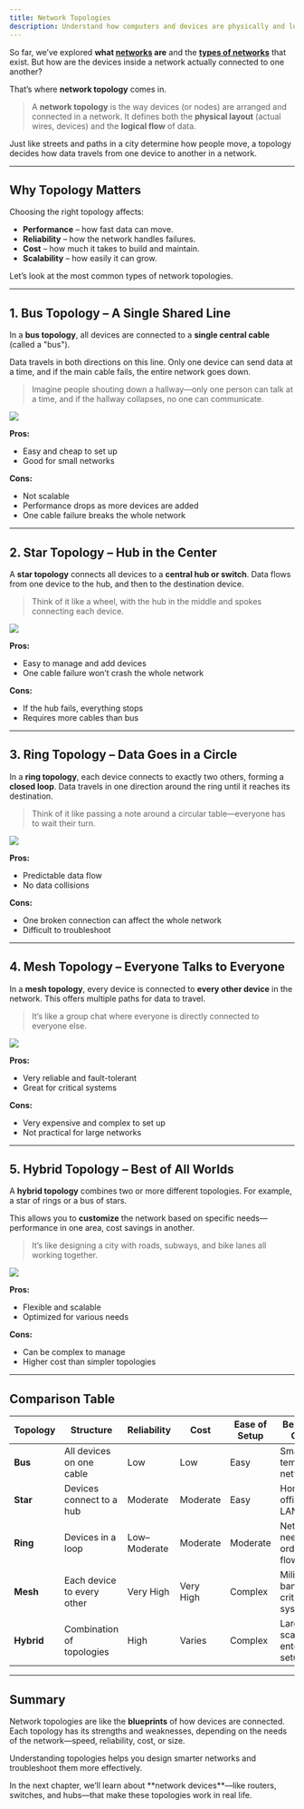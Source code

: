 ```yaml
---
title: Network Topologies
description: Understand how computers and devices are physically and logically arranged in a network through different topology structures like bus, star, ring, mesh, and hybrid.
---
```



So far, we’ve explored **what [networks](/guides/basics/introduction) are** and the **[types of networks](/guides/basics/types-of-computer-networks)** that exist. But how are the devices inside a network actually connected to one another?

That’s where **network topology** comes in.

> A **network topology** is the way devices (or nodes) are arranged and connected in a network. It defines both the **physical layout** (actual wires, devices) and the **logical flow** of data.

Just like streets and paths in a city determine how people move, a topology decides how data travels from one device to another in a network.

---

## Why Topology Matters

Choosing the right topology affects:

- **Performance** – how fast data can move.
- **Reliability** – how the network handles failures.
- **Cost** – how much it takes to build and maintain.
- **Scalability** – how easily it can grow.

Let’s look at the most common types of network topologies.

---

## 1. Bus Topology – A Single Shared Line

In a **bus topology**, all devices are connected to a **single central cable** (called a "bus").

Data travels in both directions on this line. Only one device can send data at a time, and if the main cable fails, the entire network goes down.

> Imagine people shouting down a hallway—only one person can talk at a time, and if the hallway collapses, no one can communicate.

![](/images/basics/bus-topology.webp)

**Pros:**

- Easy and cheap to set up
- Good for small networks

**Cons:**

- Not scalable
- Performance drops as more devices are added
- One cable failure breaks the whole network

---

## 2. Star Topology – Hub in the Center

A **star topology** connects all devices to a **central hub or switch**. Data flows from one device to the hub, and then to the destination device.

> Think of it like a wheel, with the hub in the middle and spokes connecting each device.

![](/images/basics/star-topology.webp)

**Pros:**

- Easy to manage and add devices
- One cable failure won’t crash the whole network

**Cons:**

- If the hub fails, everything stops
- Requires more cables than bus

---

## 3. Ring Topology – Data Goes in a Circle

In a **ring topology**, each device connects to exactly two others, forming a **closed loop**. Data travels in one direction around the ring until it reaches its destination.

> Think of it like passing a note around a circular table—everyone has to wait their turn.

![](/images/basics/ring-topology.webp)

**Pros:**

- Predictable data flow
- No data collisions

**Cons:**

- One broken connection can affect the whole network
- Difficult to troubleshoot

---

## 4. Mesh Topology – Everyone Talks to Everyone

In a **mesh topology**, every device is connected to **every other device** in the network. This offers multiple paths for data to travel.

> It’s like a group chat where everyone is directly connected to everyone else.

![](/images/basics/mesh-topology.webp)

**Pros:**

- Very reliable and fault-tolerant
- Great for critical systems

**Cons:**

- Very expensive and complex to set up
- Not practical for large networks

---

## 5. Hybrid Topology – Best of All Worlds

A **hybrid topology** combines two or more different topologies. For example, a star of rings or a bus of stars.

This allows you to **customize** the network based on specific needs—performance in one area, cost savings in another.

> It’s like designing a city with roads, subways, and bike lanes all working together.

![](/images/basics/hybrid-topology.webp)

**Pros:**

- Flexible and scalable
- Optimized for various needs

**Cons:**

- Can be complex to manage
- Higher cost than simpler topologies

---

## Comparison Table

| **Topology** | **Structure**                | **Reliability** | **Cost**       | **Ease of Setup** | **Best Use Case**                  |
|--------------|------------------------------|------------------|----------------|-------------------|------------------------------------|
| **Bus**      | All devices on one cable     | Low              | Low            | Easy              | Small, temporary networks          |
| **Star**     | Devices connect to a hub     | Moderate         | Moderate       | Easy              | Home or office LANs                |
| **Ring**     | Devices in a loop            | Low–Moderate     | Moderate       | Moderate          | Networks needing ordered flow      |
| **Mesh**     | Each device to every other   | Very High        | Very High      | Complex           | Military, banking, critical systems |
| **Hybrid**   | Combination of topologies    | High             | Varies         | Complex           | Large, scalable enterprise setups  |

---

## Summary

Network topologies are like the **blueprints** of how devices are connected. Each topology has its strengths and weaknesses, depending on the needs of the network—speed, reliability, cost, or size.

Understanding topologies helps you design smarter networks and troubleshoot them more effectively.

<Aside type="note">
  In the next chapter, we’ll learn about **network devices**—like routers, switches, and hubs—that make these topologies work in real life.
</Aside>
